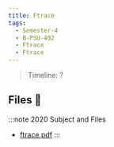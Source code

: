 ```yaml
---
title: Ftrace
tags:
  - Semester-4
  - B-PSU-402
  - Ftrace
  - Ftrace
---
```

> Timeline: ?


## Files 📂

:::note 2020 Subject and Files
- [ftrace.pdf](https://github.com/Studio-17/Epitech-Subjects/raw/main/Semester-4/B-PSU-402/Ftrace/Ftrace/ftrace.pdf)
:::
